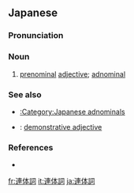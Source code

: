 ==Japanese==
{{wikipedia|lang=ja}}
{{ja-kanjitab|れん|たい|し|yomi=o}}

===Pronunciation===
{{ja-pron|れんたいし|acc=3|acc_ref=DJR,NHK,SMK5|y=o}}

===Noun===
{{ja-noun|れんたいし}}

# {{lb|ja|parts of speech|sort=れんたいし}} [[prenominal]] [[adjective]]; [[adnominal]]

===See also===
* [[:Category:Japanese adnominals]]
* {{ja-r|指示形容詞|しじけいようし}}: [[demonstrative adjective]]

===References===
<references/>
* {{R:Kojien}}

[[fr:連体詞]]
[[it:連体詞]]
[[ja:連体詞]]